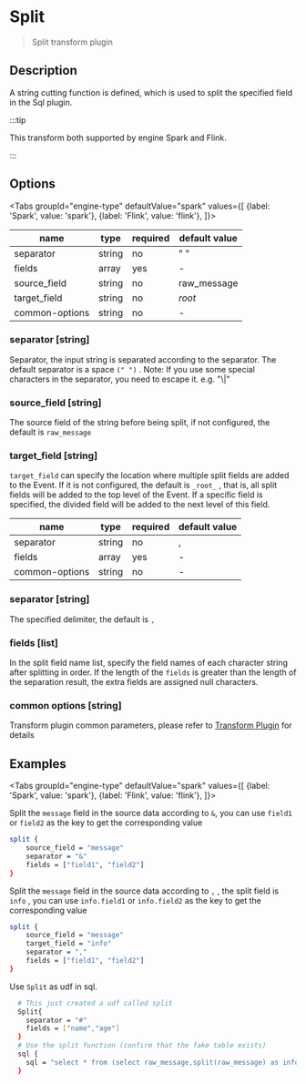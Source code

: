 
# Split

> Split transform plugin

## Description

A string cutting function is defined, which is used to split the specified field in the Sql plugin.

:::tip

This transform both supported by engine Spark and Flink.

:::

## Options

<Tabs
    groupId="engine-type"
    defaultValue="spark"
    values={[
        {label: 'Spark', value: 'spark'},
        {label: 'Flink', value: 'flink'},
    ]}>
<TabItem value="spark">

| name           | type   | required | default value |
| -------------- | ------ | -------- | ------------- |
| separator      | string | no       | " "      |
| fields         | array  | yes      | -             |
| source_field   | string | no       | raw_message   |
| target_field   | string | no       | *root*        |
| common-options | string | no       | -             |

### separator [string]

Separator, the input string is separated according to the separator. The default separator is a space `(" ")` .
Note: If you use some special characters in the separator, you need to escape it. e.g. "\\|"

### source_field [string]

The source field of the string before being split, if not configured, the default is `raw_message`

### target_field [string]

`target_field` can specify the location where multiple split fields are added to the Event. If it is not configured, the default is `_root_` , that is, all split fields will be added to the top level of the Event. If a specific field is specified, the divided field will be added to the next level of this field.

</TabItem>
<TabItem value="flink">

| name           | type   | required | default value |
| -------------- | ------ | -------- | ------------- |
| separator      | string | no       | ,             |
| fields         | array  | yes      | -             |
| common-options | string | no       | -             |

### separator [string]

The specified delimiter, the default is `,`

</TabItem>
</Tabs>

### fields [list]

In the split field name list, specify the field names of each character string after splitting in order. If the length of the `fields` is greater than the length of the separation result, the extra fields are assigned null characters.

### common options [string]

Transform plugin common parameters, please refer to [Transform Plugin](common-options.mdx) for details

## Examples

<Tabs
    groupId="engine-type"
    defaultValue="spark"
    values={[
        {label: 'Spark', value: 'spark'},
        {label: 'Flink', value: 'flink'},
    ]}>
<TabItem value="spark">

Split the `message` field in the source data according to `&`, you can use `field1` or `field2` as the key to get the corresponding value

```bash
split {
    source_field = "message"
    separator = "&"
    fields = ["field1", "field2"]
}
```

Split the `message` field in the source data according to `,` , the split field is `info` , you can use `info.field1` or `info.field2` as the key to get the corresponding value

```bash
split {
    source_field = "message"
    target_field = "info"
    separator = ","
    fields = ["field1", "field2"]
}
```

</TabItem>
<TabItem value="flink">

</TabItem>
</Tabs>

Use `Split` as udf in sql.

```bash
  # This just created a udf called split
  Split{
    separator = "#"
    fields = ["name","age"]
  }
  # Use the split function (confirm that the fake table exists)
  sql {
    sql = "select * from (select raw_message,split(raw_message) as info_row from fake) t1"
  }
```
